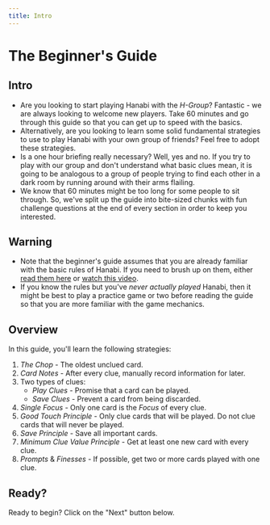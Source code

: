 ```yaml
---
title: Intro
---
```


# The Beginner's Guide

## Intro

- Are you looking to start playing Hanabi with the _H-Group_? Fantastic - we are always looking to welcome new players. Take 60 minutes and go through this guide so that you can get up to speed with the basics.
- Alternatively, are you looking to learn some solid fundamental strategies to use to play Hanabi with your own group of friends? Feel free to adopt these strategies.
- Is a one hour briefing really necessary? Well, yes and no. If you try to play with our group and don't understand what basic clues mean, it is going to be analogous to a group of people trying to find each other in a dark room by running around with their arms flailing.
- We know that 60 minutes might be too long for some people to sit through. So, we've split up the guide into bite-sized chunks with fun challenge questions at the end of every section in order to keep you interested.

## Warning

- Note that the beginner's guide assumes that you are already familiar with the basic rules of Hanabi. If you need to brush up on them, either [read them here](https://github.com/hanabi/hanabi.github.io/blob/main/misc/rules.md) or [watch this video](https://www.youtube.com/watch?v=VrFCekQb4nY).
- If you know the rules but you've _never actually played_ Hanabi, then it might be best to play a practice game or two before reading the guide so that you are more familiar with the game mechanics.

## Overview

In this guide, you'll learn the following strategies:

1. _The Chop_ - The oldest unclued card.
1. _Card Notes_ - After every clue, manually record information for later.
1. Two types of clues:
   - _Play Clues_ - Promise that a card can be played.
   - _Save Clues_ - Prevent a card from being discarded.
1. _Single Focus_ - Only one card is the _Focus_ of every clue.
1. _Good Touch Principle_ - Only clue cards that will be played. Do not clue cards that will never be played.
1. _Save Principle_ - Save all important cards.
1. _Minimum Clue Value Principle_ - Get at least one new card with every clue.
1. _Prompts_ & _Finesses_ - If possible, get two or more cards played with one clue.

## Ready?

Ready to begin? Click on the "Next" button below.
